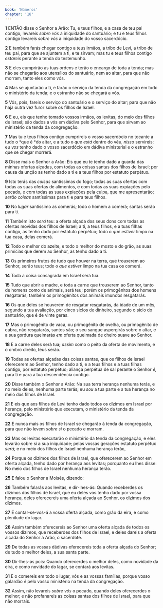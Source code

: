 ```yaml
---
book: 'Números'
chapter: '18'
---
```


**1** ENTÃO disse o Senhor a Arão: Tu, e teus filhos, e a casa de teu pai contigo, levareis _sobre vós_ a iniquidade do santuário; e tu e teus filhos contigo levareis _sobre vós_ a iniquidade do vosso sacerdócio.

**2** E também farás chegar contigo a teus irmãos, a tribo de Levi, a tribo de teu pai, para que se ajuntem a ti, e te sirvam; mas tu e teus filhos contigo _estareis_ perante a tenda do testemunho.

**3** E eles cumprirão as tuas ordens e terão o encargo de toda a tenda; mas não se chegarão aos utensílios do santuário, nem ao altar, para que não morram, tanto eles como vós.

**4** Mas se ajuntarão a ti, e farão o serviço da tenda da congregação em todo o ministério da tenda; e o estranho não se chegará a vós.

**5** Vós, pois, fareis o serviço do santuário e o serviço do altar; para que não haja outra vez furor sobre os filhos de Israel.

**6** E eu, eis que tenho tomado vossos irmãos, os levitas, do meio dos filhos de Israel; são dados a vós em dádiva pelo Senhor, para que sirvam ao ministério da tenda da congregação.

**7** Mas tu e teus filhos contigo cumprireis o vosso sacerdócio no tocante a tudo o *que é *do altar, e a tudo o _que está_ dentro do véu, _nisso_ servireis; eu _vos_ tenho dado o vosso sacerdócio em dádiva ministerial e o estranho que se chegar morrerá.

**8** Disse mais o Senhor a Arão: Eis que eu te tenho dado a guarda das minhas ofertas alçadas, com todas as coisas santas dos filhos de Israel; por causa da unção as tenho dado a ti e a teus filhos por estatuto perpétuo.

**9** Isto terás das _coisas_ santíssimas do fogo; todas as suas ofertas com todas as suas ofertas de alimentos, e com todas as suas expiações pelo pecado, e com todas as suas expiações pela culpa, que me apresentarão; _serão coisas_ santíssimas para ti e para teus filhos.

**10** No _lugar_ santíssimo as comerás; todo o homem a comerá; santas serão para ti.

**11** Também isto _será_ teu: a oferta alçada dos seus dons com todas as ofertas movidas dos filhos de Israel; a ti, a teus filhos, e a tuas filhas contigo, as tenho dado por estatuto perpétuo; todo o _que estiver_ limpo na tua casa, delas comerá.

**12** Todo o melhor do azeite, e todo o melhor do mosto e do grão, as suas primícias que derem ao Senhor, as tenho dado a ti.

**13** Os primeiros frutos de tudo que houver na terra, que trouxerem ao Senhor, serão teus; todo o _que estiver_ limpo na tua casa os comerá.

**14** Toda a coisa consagrada em Israel será tua.

**15** Tudo que abrir a madre, e toda a carne que trouxerem ao Senhor, tanto de homens como de animais, será teu; porém os primogênitos dos homens resgatarás; também os primogênitos dos animais imundos resgatarás.

**16** Os que deles se houverem de resgatar resgatarás, da idade de um mês, segundo a tua avaliação, por cinco siclos de dinheiro, segundo o siclo do santuário, que é de vinte geras.

**17** Mas o primogênito de vaca, ou primogênito de ovelha, ou primogênito de cabra, não resgatarás, santos são; o seu sangue aspergirás sobre o altar, e a sua gordura queimarás _em_ oferta queimada de cheiro suave ao Senhor.

**18** E a carne deles será tua; _assim_ como o peito da oferta de movimento, e o ombro direito, teus serão.

**19** Todas as ofertas alçadas das coisas santas, que os filhos de Israel oferecerem ao Senhor, tenho dado a ti, e a teus filhos e a tuas filhas contigo, por estatuto perpétuo; aliança perpétua de sal perante o Senhor _é,_ para ti e para a tua descendência contigo.

**20** Disse também o Senhor a Arão: Na sua terra herança nenhuma terás, e no meio deles, nenhuma parte terás; eu _sou_ a tua parte e a tua herança no meio dos filhos de Israel.

**21** E eis que aos filhos de Levi tenho dado todos os dízimos em Israel por herança, pelo ministério que executam, o ministério da tenda da congregação.

**22** E nunca mais os filhos de Israel se chegarão à tenda da congregação, para que não levem _sobre si_ o pecado e morram.

**23** Mas os levitas executarão o ministério da tenda da congregação, e eles levarão sobre si a sua iniquidade; pelas vossas gerações estatuto perpétuo _será;_ e no meio dos filhos de Israel nenhuma herança terão,

**24** Porque os dízimos dos filhos de Israel, que oferecerem ao Senhor em oferta alçada, tenho dado por herança aos levitas; porquanto eu lhes disse: No meio dos filhos de Israel nenhuma herança terão.

**25** E falou o Senhor a Moisés, dizendo:

**26** Também falarás aos levitas, e dir-lhes-ás: Quando receberdes os dízimos dos filhos de Israel, que eu deles vos tenho dado por vossa herança, deles oferecereis uma oferta alçada ao Senhor, os dízimos dos dízimos.

**27** E contar-se-vos-á a vossa oferta alçada, como grão da eira, e como plenitude do lagar.

**28** Assim também oferecereis ao Senhor uma oferta alçada de todos os vossos dízimos, que receberdes dos filhos de Israel, e deles dareis a oferta alçada do Senhor a Arão, o sacerdote.

**29** De todas as vossas dádivas oferecereis toda a oferta alçada do Senhor; de tudo o melhor deles, a sua santa parte.

**30** Dir-lhes-ás pois: Quando oferecerdes o melhor deles, como novidade da eira, e como novidade do lagar, se contará aos levitas.

**31** E o comereis em todo o lugar, vós e as vossas famílias, porque vosso galardão _é_ pelo vosso ministério na tenda da congregação.

**32** Assim, não levareis _sobre vós_ o pecado, quando deles oferecerdes o melhor; e não profanareis as coisas santas dos filhos de Israel, para que não morrais.
